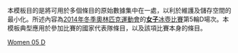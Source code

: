 <noinclude>
本模板目的是將可用於多個條目的原始數據集中在一處，以利於維護及儲存空間的最小化。所述內容為[[2014年冬季奧林匹克運動會]]的[[2014年冬季奧林匹克運動會女子冰壺比賽|'''女子'''冰壺比賽]]第5輪D場次。本模板典型應用於參加比賽的國家代表隊條目，以及該項比賽本身的條目。
</noinclude>{{Curlingbox
| sheet = D {{v|2014 Winter Olympics women's curling draw 5 sheet D}}
| team1 = {{flagIOC|SUI|2014年冬季}}（[[Mirjam Ott|Ott]]）
|0|1|0|2|0|0|3|0|2|0| |8
| team2 = {{flagIOC|SWE|2014年冬季}}（[[玛格丽塔·西格弗里德松|西格弗里德松]]）{{X}}
|1|0|3|0|3|0|0|1|0|1| |9
}}<noinclude>
{{2014 Winter Olympics curling convenience template navbox}}
[[Category:2014年冬季奧林匹克運動會冰壺比賽模板|Women 05 D]]
</noinclude>